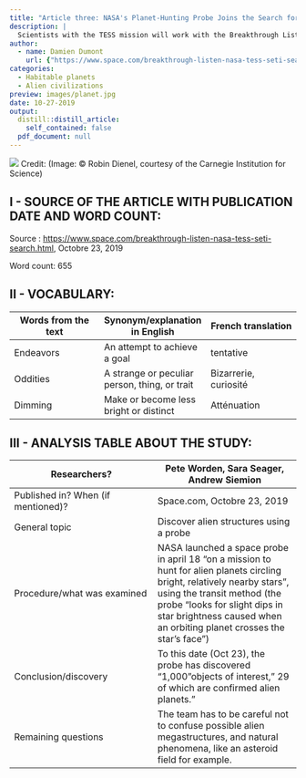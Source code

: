 ```yaml
---
title: "Article three: NASA's Planet-Hunting Probe Joins the Search for Intelligent Aliens"
description: |
  Scientists with the TESS mission will work with the Breakthrough Listen project.
author:
  - name: Damien Dumont
    url: {"https://www.space.com/breakthrough-listen-nasa-tess-seti-search.html"}
categories:
  - Habitable planets
  - Alien civilizations
preview: images/planet.jpg
date: 10-27-2019
output:
  distill::distill_article:
    self_contained: false
  pdf_document: null
---
```




![](images/planet.jpg)
Credit: (Image: © Robin Dienel, courtesy of the Carnegie Institution for Science)

## I - SOURCE OF THE ARTICLE WITH PUBLICATION DATE AND WORD COUNT:

Source : <https://www.space.com/breakthrough-listen-nasa-tess-seti-search.html>, Octobre 23, 2019

Word count: 655

## II - VOCABULARY:

| Words from the text | Synonym/explanation in English | French translation |
|--|--|--|
| Endeavors | An attempt to achieve a goal | tentative |
| Oddities | A strange or peculiar person, thing, or trait | Bizarrerie, curiosité |
| Dimming | Make or become less bright or distinct | Atténuation |

## III - ANALYSIS TABLE ABOUT THE STUDY:

| Researchers? | Pete Worden, Sara Seager, Andrew Siemion |
|-|-|
| Published in? When (if mentioned)? | Space.com, Octobre 23, 2019 |
| General topic | Discover alien structures using a probe |
| Procedure/what was examined | NASA launched a space probe in april 18 "on a mission to hunt for alien planets circling bright, relatively nearby stars", using the transit method (the probe "looks for slight dips in star brightness caused when an orbiting planet crosses the star's face") |
| Conclusion/discovery | To this date (Oct 23), the probe has discovered "1,000 "objects of interest," 29 of which are confirmed alien planets." |
| Remaining questions | The team has to be careful not to confuse possible alien megastructures, and natural phenomena, like an asteroid field for example. |

